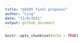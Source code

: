 ```yaml
---
title: "p8105 final proposal"
author: "Ling"
date: "11/9/2021"
output: github_document
---
```


```r
knitr::opts_chunk$set(echo = TRUE)
```
